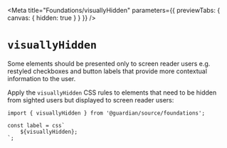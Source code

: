 
<Meta
	title="Foundations/visuallyHidden"
	parameters={{ previewTabs: { canvas: { hidden: true } } }}
/>

# `visuallyHidden`

Some elements should be presented only to screen reader users e.g. restyled checkboxes and button labels that provide more contextual information to the user.

Apply the `visuallyHidden` CSS rules to elements that need to be hidden from sighted users but displayed to screen reader users:

```tsx
import { visuallyHidden } from '@guardian/source/foundations';

const label = css`
	${visuallyHidden};
`;
```
